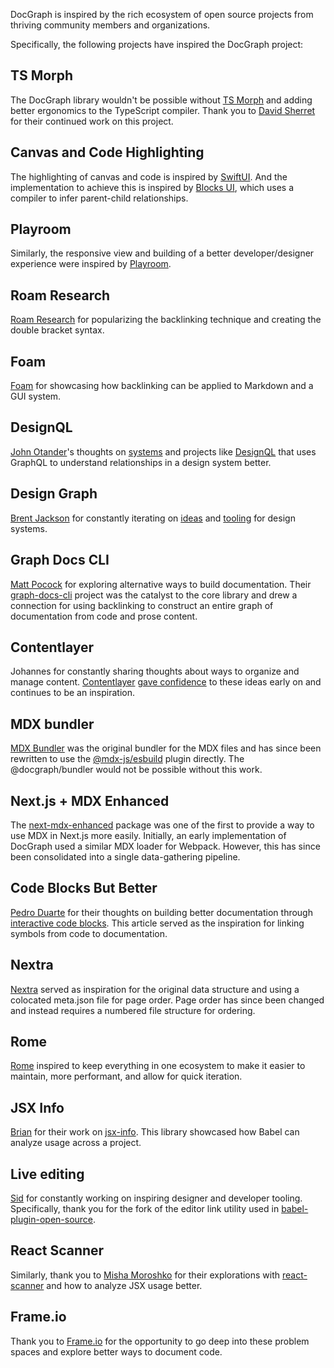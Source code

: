 DocGraph is inspired by the rich ecosystem of open source projects from thriving community members and organizations.

Specifically, the following projects have inspired the DocGraph project:

## TS Morph

The DocGraph library wouldn't be possible without [TS Morph](https://ts-morph.com/) and adding better ergonomics to the TypeScript compiler. Thank you to [David Sherret](https://twitter.com/DavidSherret) for their continued work on this project.

## Canvas and Code Highlighting

The highlighting of canvas and code is inspired by [SwiftUI](https://developer.apple.com/xcode/swiftui/). And the implementation to achieve this is inspired by [Blocks UI](https://blocks-ui.com/), which uses a compiler to infer parent-child relationships.

## Playroom

Similarly, the responsive view and building of a better developer/designer experience were inspired by [Playroom](https://github.com/seek-oss/playroom).

## Roam Research

[Roam Research](https://roamresearch.com/) for popularizing the backlinking technique and creating the double bracket syntax.

## Foam

[Foam](https://foambubble.github.io/foam/) for showcasing how backlinking can be applied to Markdown and a GUI system.

## DesignQL

[John Otander](https://twitter.com/4lpine)'s thoughts on [systems](https://johno.com/cartesian-product) and projects like [DesignQL](https://github.com/system-ui/designql) that uses GraphQL to understand relationships in a design system better.

## Design Graph

[Brent Jackson](https://twitter.com/jxnblk) for constantly iterating on [ideas](https://jxnblk.com/blog/design-graph/) and [tooling](https://github.com/jxnblk/mdx-docs) for design systems.

## Graph Docs CLI

[Matt Pocock](https://twitter.com/mpocock1) for exploring alternative ways to build documentation. Their [graph-docs-cli](https://github.com/mattpocock/graph-docs-cli) project was the catalyst to the core library and drew a connection for using backlinking to construct an entire graph of documentation from code and prose content.

## Contentlayer

Johannes for constantly sharing thoughts about ways to organize and manage content. [Contentlayer](https://www.contentlayer.dev/) [gave confidence](https://twitter.com/schickling/status/1459779329257353218) to these ideas early on and continues to be an inspiration.

## MDX bundler

[MDX Bundler](https://github.com/kentcdodds/mdx-bundler/) was the original bundler for the MDX files and has since been rewritten to use the [@mdx-js/esbuild](https://mdxjs.com/packages/esbuild/) plugin directly. The @docgraph/bundler would not be possible without this work.

## Next.js + MDX Enhanced

The [next-mdx-enhanced](https://github.com/hashicorp/next-mdx-enhanced) package was one of the first to provide a way to use MDX in Next.js more easily. Initially, an early implementation of DocGraph used a similar MDX loader for Webpack. However, this has since been consolidated into a single data-gathering pipeline.

## Code Blocks But Better

[Pedro Duarte](https://twitter.com/peduarte) for their thoughts on building better documentation through [interactive code blocks](https://ped.ro/writing/code-blocks-but-better). This article served as the inspiration for linking symbols from code to documentation.

## Nextra

[Nextra](https://nextra.vercel.app/) served as inspiration for the original data structure and using a colocated meta.json file for page order. Page order has since been changed and instead requires a numbered file structure for ordering.

## Rome

[Rome](https://rome.tools/) inspired to keep everything in one ecosystem to make it easier to maintain, more performant, and allow for quick iteration.

## JSX Info

[Brian](https://twitter.com/wavebeem) for their work on [jsx-info](https://github.com/wavebeem/jsx-info/). This library showcased how Babel can analyze usage across a project.

## Live editing

[Sid](https://twitter.com/siddharthkp) for constantly working on inspiring designer and developer tooling. Specifically, thank you for the fork of the editor link utility used in [babel-plugin-open-source](https://github.com/siddharthkp/babel-plugin-open-source).

## React Scanner

Similarly, thank you to [Misha Moroshko](https://twitter.com/moroshko) for their explorations with [react-scanner](https://github.com/moroshko/react-scanner) and how to analyze JSX usage better.

## Frame.io

Thank you to [Frame.io](https://frame.io/) for the opportunity to go deep into these problem spaces and explore better ways to document code.
